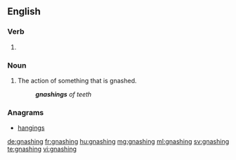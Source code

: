 ==English==

===Verb===
{{head|en}}

# {{present participle of|gnash|lang=en}}

===Noun===
{{en-noun}}

# The action of something that is gnashed.
#: '''''gnashings''' of teeth''

===Anagrams===
* [[hangings#English|hangings]]

[[de:gnashing]]
[[fr:gnashing]]
[[hu:gnashing]]
[[mg:gnashing]]
[[ml:gnashing]]
[[sv:gnashing]]
[[te:gnashing]]
[[vi:gnashing]]